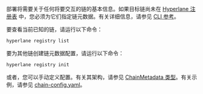 部署将需要关于任何将要交互的链的基本信息。如果目标链尚未在 [Hyperlane 注册表](https://github.com/hyperlane-xyz/hyperlane-registry) 中，您必须为它们指定链元数据。有关详细信息，请参见 [CLI 参考](/docs/reference/cli.mdx)。

要查看当前已知的链，请运行以下命令：

```bash
hyperlane registry list
```

要为其他链创建链元数据配置，请运行以下命令：

```bash
hyperlane registry init
```

或者，您可以手动定义配置。有关其架构，请参见 [ChainMetadata 类型](https://github.com/hyperlane-xyz/hyperlane-monorepo/blob/main/typescript/sdk/src/metadata/chainMetadataTypes.ts#L62)。有关示例，请参见 [chain-config.yaml](https://github.com/hyperlane-xyz/hyperlane-monorepo/blob/main/typescript/cli/examples/chain-config.yaml)。